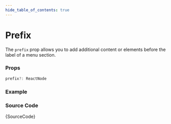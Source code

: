```yaml
---
hide_table_of_contents: true
---
```



# Prefix

The `prefix` prop allows you to add additional content or elements before the label of a menu section.

### Props

```ts noCopy
prefix?: ReactNode
```

### Example

<IframeWindow url='https://demos.themeselection.com/materio-mui-react-nextjs-admin-template/demo-1/en/menu-examples/vertical-menu/menu-section/prefix' />

### Source Code

<TsToJsCodeSnippet>{SourceCode}</TsToJsCodeSnippet>

